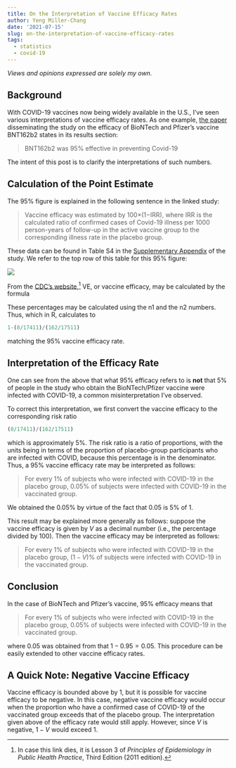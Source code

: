 ```yaml
---
title: On the Interpretation of Vaccine Efficacy Rates
author: Yeng Miller-Chang
date: '2021-07-15'
slug: on-the-interpretation-of-vaccine-efficacy-rates
tags:
  - statistics
  - covid-19
---
```


*Views and opinions expressed are solely my own.*

## Background

With COVID-19 vaccines now being widely available in the U.S., I've seen various interpretations of vaccine efficacy rates. As one example, [the paper](https://www.nejm.org/doi/full/10.1056/nejmoa2034577) disseminating the study on the efficacy of BioNTech and Pfizer's vaccine BNT162b2 states in its results section:

> BNT162b2 was 95% effective in preventing Covid-19

The intent of this post is to clarify the interpretations of such numbers.

## Calculation of the Point Estimate

The 95% figure is explained in the following sentence in the linked study:

> Vaccine efficacy was estimated by 100×(1−IRR), where IRR is the calculated ratio of confirmed cases of Covid-19 illness per 1000 person-years of follow-up in the active vaccine group to the corresponding illness rate in the placebo group.

These data can be found in Table S4 in the [Supplementary Appendix](https://www.nejm.org/doi/suppl/10.1056/NEJMoa2034577/suppl_file/nejmoa2034577_appendix.pdf) of the study. We refer to the top row of this table for this 95% figure:

![](images/table_s4_row1.PNG)

From the [CDC's website](https://www.cdc.gov/csels/dsepd/ss1978/lesson3/section6.html),^[In case this link dies, it is Lesson 3 of *Principles of Epidemiology in Public Health Practice*, Third Edition (2011 edition).] VE, or vaccine efficacy, may be calculated by the formula 

\begin{align*}
\text{VE} &= 1 - \text{Risk Ratio} \\
&= 1 - \dfrac{\text{% who have a confirmed case of COVID-19, of the vaccinated group}}{\text{% who have a confirmed case of COVID-19, of the placebo group}}\text{.}
\end{align*}
These percentages may be calculated using the n1 and the n2 numbers. Thus,
\begin{align*}
\text{VE} = 1 - \dfrac{8/17411}{162/17511}
\end{align*}
which in R, calculates to 

```r
1-(8/17411)/(162/17511)
```

matching the 95% vaccine efficacy rate.

## Interpretation of the Efficacy Rate

One can see from the above that what 95% efficacy refers to is **not** that 5% of people in the study who obtain the BioNTech/Pfizer vaccine were infected with COVID-19, a common misinterpretation I've observed. 

To correct this interpretation, we first convert the vaccine efficacy to the corresponding risk ratio

```r
(8/17411)/(162/17511)
```

which is approximately 5%. The risk ratio is a ratio of proportions, with the units being in terms of the proportion of placebo-group participants who are infected with COVID, because this percentage is in the denominator. Thus, a 95% vaccine efficacy rate may be interpreted as follows:

> For every 1% of subjects who were infected with COVID-19 in the placebo group, 0.05% of subjects were infected with COVID-19 in the vaccinated group.

We obtained the 0.05% by virtue of the fact that 0.05 is 5% of 1. 

This result may be explained more generally as follows: suppose the vaccine efficacy is given by $V$ as a decimal number (i.e., the percentage divided by 100). Then the vaccine efficacy may be interpreted as follows:

> For every 1% of subjects who were infected with COVID-19 in the placebo group, $(1-V)$% of subjects were infected with COVID-19 in the vaccinated group.

## Conclusion

In the case of BioNTech and Pfizer's vaccine, 95% efficacy means that 

> For every 1% of subjects who were infected with COVID-19 in the placebo group, 0.05% of subjects were infected with COVID-19 in the vaccinated group.

where 0.05 was obtained from that $1 - 0.95 = 0.05$. This procedure can be easily extended to other vaccine efficacy rates.

## A Quick Note: Negative Vaccine Efficacy

Vaccine efficacy is bounded above by 1, but it is possible for vaccine efficacy to be negative. In this case, negative vaccine efficacy would occur when the proportion who have a confirmed case of COVID-19 of the vaccinated group exceeds that of the placebo group. The interpretation given above of the efficacy rate would still apply. However, since $V$ is negative, $1-V$ would exceed $1$.
